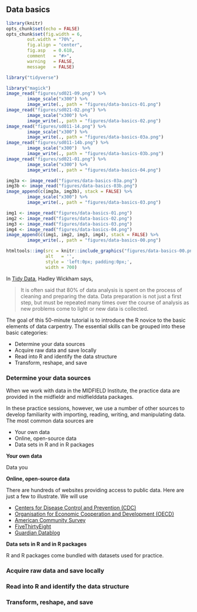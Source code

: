 ## Data basics {#data-basics}  

```r
library(knitr)
opts_chunk$set(echo = FALSE)
opts_chunk$set(fig.width = 6, 
        out.width = "70%", 
        fig.align = "center", 
        fig.asp   = 0.618, 
        comment   = "#>", 
        warning   = FALSE, 
        message   = FALSE)

library("tidyverse")
```

```r
library("magick")
image_read("figures/sd021-09.png") %>% 
        image_scale("x300") %>% 
        image_write(., path = "figures/data-basics-01.png")
image_read("figures/sd021-02.png") %>% 
        image_scale("x300") %>% 
        image_write(., path = "figures/data-basics-02.png")
image_read("figures/sd011-14.png") %>% 
        image_scale("x300") %>%  
        image_write(., path = "figures/data-basics-03a.png")
image_read("figures/sd011-14b.png") %>% 
        image_scale("x300")  %>%        
        image_write(., path = "figures/data-basics-03b.png") 
image_read("figures/sd021-01.png") %>% 
        image_scale("x300") %>% 
        image_write(., path = "figures/data-basics-04.png")

img3a <- image_read("figures/data-basics-03a.png")
img3b <- image_read("figures/data-basics-03b.png")
image_append(c(img3a, img3b), stack = FALSE) %>% 
        image_scale("x300") %>% 
        image_write(., path = "figures/data-basics-03.png")

img1 <- image_read("figures/data-basics-01.png")
img2 <- image_read("figures/data-basics-02.png")
img3 <- image_read("figures/data-basics-03.png")
img4 <- image_read("figures/data-basics-04.png")
image_append(c(img1, img2, img3, img4), stack = FALSE) %>% 
        image_write(., path = "figures/data-basics-00.png")
```

```r
htmltools::img(src = knitr::include_graphics("figures/data-basics-00.png"),
               alt   = '',
               style = 'left:0px; padding:0px;', 
               width = 700)
```

In [Tidy Data](https://vita.had.co.nz/papers/tidy-data.pdf), Hadley Wickham says, 

> It is often said that 80% of data analysis is spent on the process of cleaning and preparing the data. Data preparation is not just a first step, but must be repeated many times over the course of analysis as new problems come to light or new data is collected. 

The goal of this 50-minute tutorial is to introduce the R novice to the basic elements of data carpentry. The essential skills can be grouped into these basic categories: 

- Determine your data sources 
- Acquire raw data and save locally 
- Read into R and identify the data structure 
- Transform, reshape, and save 





### Determine your data sources 

When we work with data in the MIDFIELD Institute, the practice data are provided in the midfieldr and midfielddata packages. 

In these practice sessions, however, we use a number of other sources to develop familiarity with importing, reading, writing, and manipulating data. The most common data sources are 

- Your own data 
- Online, open-source data 
- Data sets in R and in R packages 

**Your own data**  

Data you 

**Online, open-source data**  

There are hundreds of websites providing access to public data. Here are just a few to illustrate. We will use 

- [Centers for Disease Control and Prevention (CDC)](https://www.cdc.gov/datastatistics/index.html)  
- [Organisation for Economic Cooperation and Development (OECD)](https://data.oecd.org/)  
- [American Community Survey](https://www.census.gov/programs-surveys/acs/)  
- [FiveThirtyEight](https://fivethirtyeight.com/)  
- [Guardian Datablog](https://www.theguardian.com/data)  

**Data sets in R and in R packages**  

R and R packages come bundled with datasets used for practice. 


### Acquire raw data and save locally 

### Read into R and identify the data structure 

### Transform, reshape, and save 




